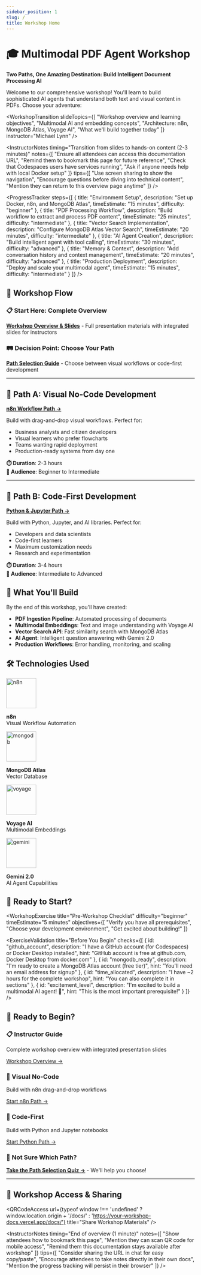 ```yaml
---
sidebar_position: 1
slug: /
title: Workshop Home
---
```


# 🎓 Multimodal PDF Agent Workshop

**Two Paths, One Amazing Destination: Build Intelligent Document Processing AI**

Welcome to our comprehensive workshop! You'll learn to build sophisticated AI agents that understand both text and visual content in PDFs. Choose your adventure:

<WorkshopTransition 
  slideTopics={[
    "Workshop overview and learning objectives",
    "Multimodal AI and embedding concepts", 
    "Architecture: n8n, MongoDB Atlas, Voyage AI",
    "What we'll build together today"
  ]}
  instructor="Michael Lynn"
/>

<InstructorNotes 
  timing="Transition from slides to hands-on content (2-3 minutes)"
  notes={[
    "Ensure all attendees can access this documentation URL",
    "Remind them to bookmark this page for future reference",
    "Check that Codespaces users have services running",
    "Ask if anyone needs help with local Docker setup"
  ]}
  tips={[
    "Use screen sharing to show the navigation",
    "Encourage questions before diving into technical content",
    "Mention they can return to this overview page anytime"
  ]}
/>

<ProgressTracker steps={[
  {
    title: "Environment Setup",
    description: "Set up Docker, n8n, and MongoDB Atlas",
    timeEstimate: "15 minutes",
    difficulty: "beginner"
  },
  {
    title: "PDF Processing Workflow", 
    description: "Build workflow to extract and process PDF content",
    timeEstimate: "25 minutes",
    difficulty: "intermediate"
  },
  {
    title: "Vector Search Implementation",
    description: "Configure MongoDB Atlas Vector Search",
    timeEstimate: "20 minutes", 
    difficulty: "intermediate"
  },
  {
    title: "AI Agent Creation",
    description: "Build intelligent agent with tool calling",
    timeEstimate: "30 minutes",
    difficulty: "advanced"
  },
  {
    title: "Memory & Context",
    description: "Add conversation history and context management",
    timeEstimate: "20 minutes",
    difficulty: "advanced"
  },
  {
    title: "Production Deployment",
    description: "Deploy and scale your multimodal agent",
    timeEstimate: "15 minutes",
    difficulty: "intermediate"
  }
]} />

## 🚀 Workshop Flow

### **📋 Start Here: Complete Overview**
**[Workshop Overview & Slides](/docs/workshop-overview)** - Full presentation materials with integrated slides for instructors

### **🛤️ Decision Point: Choose Your Path**
**[Path Selection Guide](/docs/path-selection)** - Choose between visual workflows or code-first development

---

## 🎨 **Path A: Visual No-Code Development**
**[n8n Workflow Path →](/docs/path-a-n8n-overview)**

Build with drag-and-drop visual workflows. Perfect for:
- Business analysts and citizen developers
- Visual learners who prefer flowcharts
- Teams wanting rapid deployment
- Production-ready systems from day one

**⏱️ Duration**: 2-3 hours  
**🎯 Audience**: Beginner to Intermediate  

---

## 🐍 **Path B: Code-First Development** 
**[Python & Jupyter Path →](/docs/path-b-python-overview)**

Build with Python, Jupyter, and AI libraries. Perfect for:
- Developers and data scientists  
- Code-first learners
- Maximum customization needs
- Research and experimentation

**⏱️ Duration**: 3-4 hours  
**🎯 Audience**: Intermediate to Advanced

## 🎯 What You'll Build

By the end of this workshop, you'll have created:

- **PDF Ingestion Pipeline**: Automated processing of documents
- **Multimodal Embeddings**: Text and image understanding with Voyage AI
- **Vector Search API**: Fast similarity search with MongoDB Atlas
- **AI Agent**: Intelligent question answering with Gemini 2.0
- **Production Workflows**: Error handling, monitoring, and scaling

## 🛠️ Technologies Used

<div style={{display: 'flex', gap: '2rem', flexWrap: 'wrap', marginTop: '2rem'}}>
  <div style={{textAlign: 'center'}}>
  <img src={require('@site/static/img/n8n-logo.png').default} alt="n8n" width="80" />
      <p><strong>n8n</strong><br/>Visual Workflow Automation</p>
  </div>
  <div style={{textAlign: 'center'}}>
  <img src={require('@site/static/img/mongodb-logo.png').default} alt="mongodb" width="80" />
    <p><strong>MongoDB Atlas</strong><br/>Vector Database</p>
  </div>
  <div style={{textAlign: 'center'}}>
  <img src={require('@site/static/img/voyage-logo.png').default} alt="voyage" width="80" />
    <p><strong>Voyage AI</strong><br/>Multimodal Embeddings</p>
  </div>
  <div style={{textAlign: 'center'}}>
  <img src={require('@site/static/img/gemini-logo.png').default} alt="gemini" width="80" />
    <p><strong>Gemini 2.0</strong><br/>AI Agent Capabilities</p>
  </div>
</div>

## 🏁 Ready to Start?

<WorkshopExercise 
  title="Pre-Workshop Checklist" 
  difficulty="beginner"
  timeEstimate="5 minutes"
  objectives={[
    "Verify you have all prerequisites",
    "Choose your development environment",
    "Get excited about building!"
  ]}
>

<ExerciseValidation 
  title="Before You Begin"
  checks={[
    {
      id: "github_account",
      description: "I have a GitHub account (for Codespaces) or Docker Desktop installed",
      hint: "GitHub account is free at github.com, Docker Desktop from docker.com"
    },
    {
      id: "mongodb_ready",
      description: "I'm ready to create a MongoDB Atlas account (free tier)",
      hint: "You'll need an email address for signup"
    },
    {
      id: "time_allocated",
      description: "I have ~2 hours for the complete workshop",
      hint: "You can also complete it in sections"
    },
    {
      id: "excitement_level",
      description: "I'm excited to build a multimodal AI agent! 🚀",
      hint: "This is the most important prerequisite!"
    }
  ]}
/>

</WorkshopExercise>

## 🚀 Ready to Begin?

<div style={{display: 'grid', gridTemplateColumns: '1fr 1fr 1fr', gap: '1.5rem', marginTop: '2rem'}}>

<div style={{textAlign: 'center', padding: '1.5rem', background: '#f8fafc', borderRadius: '8px', border: '2px solid #e2e8f0'}}>
  <h3>📋 Instructor Guide</h3>
  <p>Complete workshop overview with integrated presentation slides</p>
  <a 
    href="/docs/workshop-overview"
    style={{
      display: 'inline-block',
      padding: '0.75rem 1.5rem',
      background: '#374151',
      color: 'white',
      textDecoration: 'none',
      borderRadius: '6px',
      fontWeight: 'bold'
    }}
  >
    Workshop Overview →
  </a>
</div>

<div style={{textAlign: 'center', padding: '1.5rem', background: '#f0f9ff', borderRadius: '8px', border: '2px solid #00684A'}}>
  <h3>🎨 Visual No-Code</h3>
  <p>Build with n8n drag-and-drop workflows</p>
  <a 
    href="/docs/path-a-n8n-overview"
    style={{
      display: 'inline-block',
      padding: '0.75rem 1.5rem',
      background: '#00684A',
      color: 'white',
      textDecoration: 'none',
      borderRadius: '6px',
      fontWeight: 'bold'
    }}
  >
    Start n8n Path →
  </a>
</div>

<div style={{textAlign: 'center', padding: '1.5rem', background: '#fdf4ff', borderRadius: '8px', border: '2px solid #7C3AED'}}>
  <h3>🐍 Code-First</h3>
  <p>Build with Python and Jupyter notebooks</p>
  <a 
    href="/docs/path-b-python-overview"
    style={{
      display: 'inline-block',
      padding: '0.75rem 1.5rem',
      background: '#7C3AED',
      color: 'white',
      textDecoration: 'none',
      borderRadius: '6px',
      fontWeight: 'bold'
    }}
  >
    Start Python Path →
  </a>
</div>

</div>

### 🤔 **Not Sure Which Path?**
**[Take the Path Selection Quiz →](/docs/path-selection)** - We'll help you choose!

---

## 📱 Workshop Access & Sharing

<QRCodeAccess 
  url={typeof window !== 'undefined' ? window.location.origin + '/docs/' : 'https://your-workshop-docs.vercel.app/docs/'}
  title="Share Workshop Materials"
/>

<InstructorNotes 
  timing="End of overview (1 minute)"
  notes={[
    "Show attendees how to bookmark this page",
    "Mention they can scan QR code for mobile access",
    "Remind them this documentation stays available after workshop"
  ]}
  tips={[
    "Consider sharing the URL in chat for easy copy/paste",
    "Encourage attendees to take notes directly in their own docs",
    "Mention the progress tracking will persist in their browser"
  ]}
/>